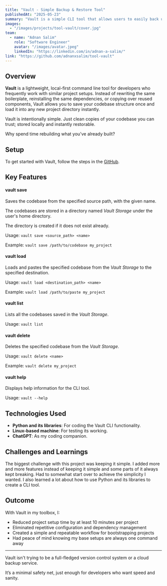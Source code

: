 ```yaml
---
title: "Vault - Simple Backup & Restore Tool"
publishedAt: "2025-05-23"
summary: "Vault is a simple CLI tool that allows users to easily back up their codebase, which can be used later for rollback or as a boilerplate for new projects."
images:
  - "/images/projects/tool-vault/cover.jpg"
team:
  - name: "Adnan Salim"
    role: "Software Engineer"
    avatar: "/images/avatar.jpeg"
    linkedIn: "https://linkedin.com/in/adnan-a-salim/"
link: "https://github.com/adnanxsalim/tool-vault"
---
```


## Overview

**Vault** is a lightweight, local-first command line tool for developers who frequently work with similar project setups. Instead of rewriting the same boilerplate, reinstalling the same dependencies, or copying over reused components, Vault allows you to save your codebase structure once and load it into any new project directory instantly.

Vault is intentionally simple. Just clean copies of your codebase you can trust; stored locally and instantly restorable.

Why spend time rebuilding what you’ve already built?

## Setup

To get started with Vault, follow the steps in the [GitHub](https://github.com/adnanxsalim/tool-vault).

## Key Features

#### vault save

Saves the codebase from the specified source path, with the given name.

The codebases are stored in a directory named _Vault Storage_ under the user's home directory.

The directory is created if it does not exist already.

Usage:
`vault save <source_path> <name>`

Example:
`vault save /path/to/codebase my_project`

#### vault load

Loads and pastes the specified codebase from the _Vault Storage_ to the specified destination.

Usage:
`vault load <destination_path> <name>`

Example:
`vault load /path/to/paste my_project`

#### vault list

Lists all the codebases saved in the _Vault Storage_.

Usage:
`vault list`

#### vault delete

Deletes the specified codebase from the _Vault Storage_.

Usage:
`vault delete <name>`

Example:
`vault delete my_project`

#### vault help

Displays help information for the CLI tool.

Usage:
`vault --help`

## Technologies Used

- **Python and its libraries**: For coding the Vault CLI functionality.
- **Linux-based machine**: For testing its working.
- **ChatGPT**: As my coding companion.

## Challenges and Learnings

The biggest challenge with this project was keeping it simple. I added more and more features instead of keeping it simple and some parts of it always kept breaking. Had to somewhat start over to achieve the simplicity I wanted. I also learned a lot about how to use Python and its libraries to create a CLI tool.

## Outcome

With Vault in my toolbox, I:

- Reduced project setup time by at least 10 minutes per project
- Eliminated repetitive configuration and dependency management
- Created a simple and repeatable workflow for bootstrapping projects
- Had peace of mind knowing my base setups are always one command away

---

Vault isn't trying to be a full-fledged version control system or a cloud backup service.

It’s a minimal safety net, just enough for developers who want speed and sanity.